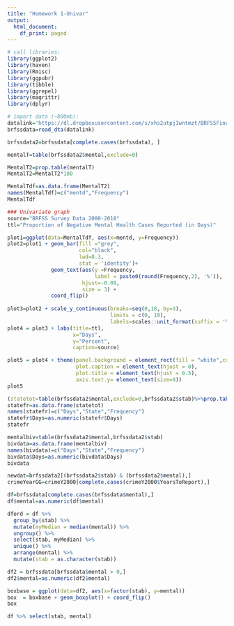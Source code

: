 ```yaml
---
title: "Homework 1-Univar"
output:
  html_document:
    df_print: paged
---
```

 
```r
# call libraries:
library(ggplot2)
library(haven)
library(Rmisc)
library(ggpubr)
library(tibble)
library(ggrepel)
library(magrittr)
library(dplyr)
```

```r
# import data (~800mb):
datalink='https://dl.dropboxusercontent.com/s/xhs2utpj1wntmzt/BRFSSFinalSup.dta'
brfssdata=read_dta(datalink)
```

```r
brfssdata2=brfssdata[complete.cases(brfssdata), ]
```

```r
mentalT=table(brfssdata2$mental,exclude=0)

MentalT2=prop.table(mentalT)
MentalT2=MentalT2*100

MentalTdf=as.data.frame(MentalT2)
names(MentalTdf)=c("mentd","Frequency")
MentalTdf
```

```r
### Univariate graph
source="BRFSS Survey Data 2000-2018"
ttl="Proportion of Negative Mental Health Cases Reported (in Days)"

plot1=ggplot(data=MentalTdf, aes(x=mentd, y=Frequency))
plot2=plot1 + geom_bar(fill ="grey", 
                       col="black",
                       lwd=0.3,
                       stat = 'identity')+ 
              geom_text(aes(y =Frequency, 
                            label = paste0(round(Frequency,2), '%')),
                        hjust=-0.09, 
                        size = 3) +
              coord_flip()
  
plot3=plot2 + scale_y_continuous(breaks=seq(0,18, by=3),
                                 limits = c(0, 18), 
                                 labels=scales::unit_format(suffix = '%'))     
plot4 = plot3 + labs(title=ttl,
                     x="Days", 
                     y="Percent",
                     caption=source)

plot5 = plot4 + theme(panel.background = element_rect(fill = "white",colour = "grey20"),
                      plot.caption = element_text(hjust = 0), 
                      plot.title = element_text(hjust = 0.5),
                      axis.text.y= element_text(size=8))
plot5
```

```r
(statetot=table(brfssdata2$mental,exclude=0,brfssdata2$stab)%>%prop.table()%>%"*"(100)%>%round(2))
statefr=as.data.frame(statetot)
names(statefr)=c("Days","State","Frequency")
statefr$Days=as.numeric(statefr$Days)
statefr
```

```r
mentalbiv=table(brfssdata2$mental,brfssdata2$stab)
bivdata=as.data.frame(mentalbiv)
names(bivdata)=c("Days","State","Frequency")
bivdata$Days=as.numeric(bivdata$Days)
bivdata
```

```r
newdat=brfssdata2[(brfssdata2$stab) & (brfssdata2$mental),]
crimeYearGG=crimeY2000[complete.cases(crimeY2000$YearsToReport),]
```

```r
df=brfssdata[complete.cases(brfssdata$mental),]
df$mental=as.numeric(df$mental)
```

```r
dford = df %>% 
  group_by(stab) %>% 
  mutate(myMedian = median(mental)) %>% 
  ungroup() %>% 
  select(stab, myMedian) %>% 
  unique() %>% 
  arrange(mental) %>% 
  mutate(stab = as.character(stab))
```

```r
df2 = brfssdata[brfssdata$mental > 0,]
df2$mental=as.numeric(df2$mental)

boxbase = ggplot(data=df2, aes(x=factor(stab), y=mental))
box  = boxbase + geom_boxplot() + coord_flip()
box
```


```r
df %>% select(stab, mental)
```




